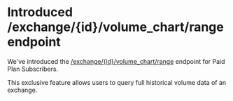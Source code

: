 # Introduced /exchange/{id}/volume_chart/range endpoint

We've introduced the [/exchange/{id}/volume_chart/range](/reference/exchanges-id-volume-chart-range) endpoint for Paid Plan Subscribers.

This exclusive feature allows users to query full historical volume data of an exchange.